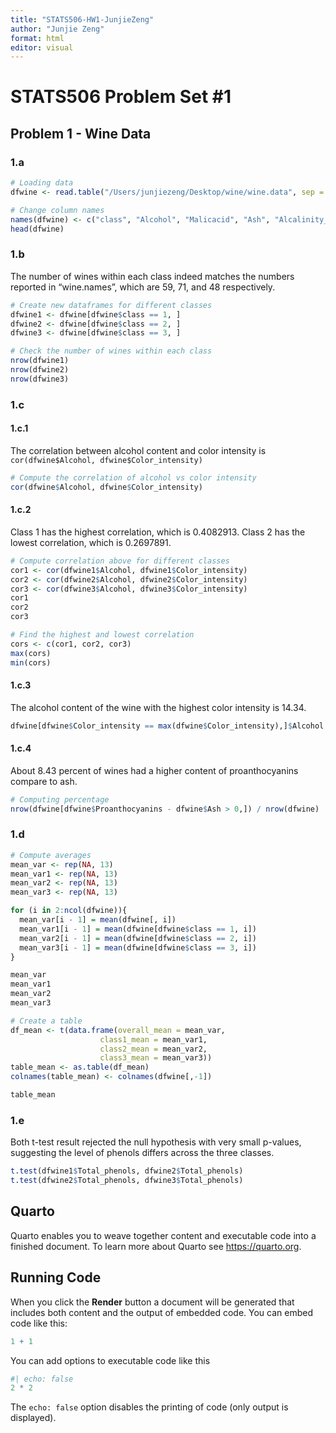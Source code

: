```yaml
---
title: "STATS506-HW1-JunjieZeng"
author: "Junjie Zeng"
format: html
editor: visual
---
```


# STATS506 Problem Set #1

## Problem 1 - Wine Data

### 1.a

```r
# Loading data
dfwine <- read.table("/Users/junjiezeng/Desktop/wine/wine.data", sep = ",")
```

```r
# Change column names
names(dfwine) <- c("class", "Alcohol", "Malicacid", "Ash", "Alcalinity_of_ash", "Magnesium", "Total_phenols", "Flavanoids", "Nonflavanoid_phenols", "Proanthocyanins","Color_intensity", "Hue", "OD280_OD315_of_diluted_wines", "Proline")
head(dfwine)
```

### 1.b

The number of wines within each class indeed matches the numbers reported in "wine.names", which are 59, 71, and 48 respectively.

```r
# Create new dataframes for different classes
dfwine1 <- dfwine[dfwine$class == 1, ]
dfwine2 <- dfwine[dfwine$class == 2, ]
dfwine3 <- dfwine[dfwine$class == 3, ]
```

```r
# Check the number of wines within each class
nrow(dfwine1)
nrow(dfwine2)
nrow(dfwine3)
```

### 1.c

#### 1.c.1

The correlation between alcohol content and color intensity is `cor(dfwine$Alcohol, dfwine$Color_intensity)`

```r
# Compute the correlation of alcohol vs color intensity
cor(dfwine$Alcohol, dfwine$Color_intensity)
```

#### 1.c.2

Class 1 has the highest correlation, which is 0.4082913. Class 2 has the lowest correlation, which is 0.2697891.

```r
# Compute correlation above for different classes
cor1 <- cor(dfwine1$Alcohol, dfwine1$Color_intensity)
cor2 <- cor(dfwine2$Alcohol, dfwine2$Color_intensity)
cor3 <- cor(dfwine3$Alcohol, dfwine3$Color_intensity)
cor1
cor2
cor3
```

```r
# Find the highest and lowest correlation
cors <- c(cor1, cor2, cor3)
max(cors)
min(cors)
```

#### 1.c.3

The alcohol content of the wine with the highest color intensity is 14.34.

```r
dfwine[dfwine$Color_intensity == max(dfwine$Color_intensity),]$Alcohol
```

#### 1.c.4
About 8.43 percent of wines had a higher content of proanthocyanins compare to ash. 
```r
# Computing percentage
nrow(dfwine[dfwine$Proanthocyanins - dfwine$Ash > 0,]) / nrow(dfwine)
```



### 1.d
```r
# Compute averages
mean_var <- rep(NA, 13)
mean_var1 <- rep(NA, 13)
mean_var2 <- rep(NA, 13)
mean_var3 <- rep(NA, 13)

for (i in 2:ncol(dfwine)){
  mean_var[i - 1] = mean(dfwine[, i])
  mean_var1[i - 1] = mean(dfwine[dfwine$class == 1, i])
  mean_var2[i - 1] = mean(dfwine[dfwine$class == 2, i])
  mean_var3[i - 1] = mean(dfwine[dfwine$class == 3, i])
}

mean_var
mean_var1
mean_var2
mean_var3
```

```r
# Create a table
df_mean <- t(data.frame(overall_mean = mean_var,
                    class1_mean = mean_var1,
                    class2_mean = mean_var2,
                    class3_mean = mean_var3))
table_mean <- as.table(df_mean)
colnames(table_mean) <- colnames(dfwine[,-1])
```
```r
table_mean
```

### 1.e
Both t-test result rejected the null hypothesis with very small p-values, suggesting the level of phenols differs across the three classes. 
```r
t.test(dfwine1$Total_phenols, dfwine2$Total_phenols)
t.test(dfwine2$Total_phenols, dfwine3$Total_phenols)
```


## Quarto

Quarto enables you to weave together content and executable code into a finished document. To learn more about Quarto see <https://quarto.org>.

## Running Code

When you click the **Render** button a document will be generated that includes both content and the output of embedded code. You can embed code like this:

```r
1 + 1
```

You can add options to executable code like this

```r
#| echo: false
2 * 2
```

The `echo: false` option disables the printing of code (only output is displayed).
